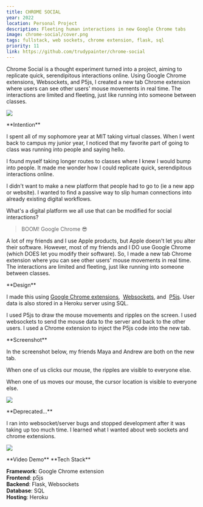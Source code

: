 ```yaml
---
title: CHROME SOCIAL
year: 2022
location: Personal Project
description: Fleeting human interactions in new Google Chrome tabs
image: chrome-social/cover.png
tags: fullstack, web sockets, chrome extension, flask, sql
priority: 11
link: https://github.com/trudypainter/chrome-social
---
```


<Hero>
  <div>
    <Callout
      link="https://github.com/trudypainter/chrome-social"
      text="Github Repository"
    />
  </div>
  <div>
    Chrome Social is a thought experiment turned into a project, aiming to replicate quick, serendipitous interactions online. Using Google Chrome extensions, Websockets, and P5js, I created a new tab Chrome extension where users can see other users' mouse movements in real time. The interactions are limited and fleeting, just like running into someone between classes.
  </div>

![](/chrome-social/2.jpg)

</Hero>

<Line />

<TwoCol>
**Intention**

I spent all of my sophomore year at MIT taking virtual classes. When I went back to campus my junior year, I noticed that my favorite part of going to class was running into people and saying hello.

I found myself taking longer routes to classes where I knew I would bump into people. It made me wonder how I could replicate quick, serendipitous interactions online.

I didn't want to make a new platform that people had to go to (ie a new app or website). I wanted to find a passive way to slip human connections into already existing digital workflows.

What's a digital platform we all use that can be modified for social interactions?

> BOOM! Google Chrome 😎

A lot of my friends and I use Apple products, but Apple doesn't let you alter their software. However, most of my friends and I DO use Google Chrome (which DOES let you modify their software). So, I made a new tab Chrome extension where you can see other users' mouse movements in real time. The interactions are limited and fleeting, just like running into someone between classes.

</TwoCol>

<Line />

<TwoCol>
**Design**

I made this using [Google Chrome extensions](https://developer.chrome.com/docs/extensions/), 
[Websockets](https://developer.mozilla.org/en-US/docs/Web/API/WebSockets_API/Writing_WebSocket_servers), and 
[P5js](https://p5js.org/). User data is also stored in a Heroku server using SQL.

I used P5js to draw the mouse movements and ripples on the screen.
I used websockets to send the mouse data to the server and back to the other users.
I used a Chrome extension to inject the P5js code into the new tab.

<Line />

<TwoCol>
**Screenshot**

In the screenshot below, my friends Maya and Andrew are both on the new tab.

When one of us clicks our mouse, the ripples are visible to everyone else.

When one of us moves our mouse, the cursor location is visible to everyone else.

![](https://github.com/trudypainter/trudy-computer-react/blob/main/projects/chrome-social/chromesocial.jpg?raw=true)

</TwoCol>

<Line />

<TwoCol>
**Deprecated...**

I ran into websocket/server bugs and stopped development after
it was taking up too much time. I learned what I wanted about web sockets and chrome extensions.

![](https://github.com/trudypainter/trudy-computer-react/blob/main/projects/chrome-social/overview.jpeg?raw=true)

</TwoCol>

</TwoCol>

<Line />

<TwoCol>
**Video Demo**

<Vimeo vimeoId="661990464" />

</TwoCol>

<Line />

<TwoCol>
**Tech Stack**

**Framework**: Google Chrome extension  
**Frontend**: p5js  
**Backend**: Flask, Websockets  
**Database**: SQL  
**Hosting**: Heroku

</TwoCol>
